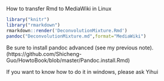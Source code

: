 How to transfer Rmd to MediaWiki in Linux

```r
library("knitr")
library("rmarkdown")
rmarkdown::render('DeconvolutionMixture.Rmd')
pandoc("DeconvolutionMixture.md",format="MediaWiki")
```


Be sure to install pandoc advanced (see my previous note).(https://github.com/Shicheng-Guo/HowtoBook/blob/master/Pandoc.install.Rmd)

If you want to know how to do it in windows, please ask Yihui
